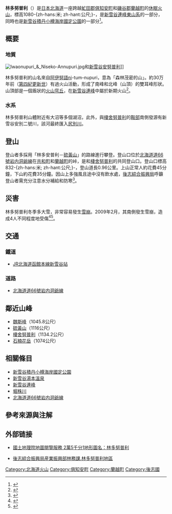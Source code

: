 {{Infobox Mountain
| 名稱 =林多努普利
| 照片 =Mt NITO 1.JPG
| 照片說明 =從[[硫黃山_(北海道虻田郡)|硫黃山]]山頂望向林多努普利（中央的雙耳峰）
| 海拔 =1080-{zh-hans:米; zh-hant:公尺;}-
| 位置 = {{JPN}}[[北海道|北海道]]（[[虻田郡|虻田郡]]、[[磯谷郡|磯谷郡]]）
| 山脈 =[[新雪谷連峰|新雪谷連峰東山系]]
| 相對高度 = 
| 座標 ={{coord|42.885|N|140.618|E}}[https://archive.is/20120711140400/http://gallery.tmfc.net/v/adol/Japan2007/IMG_0735.JPG.html]
| 地形圖 =
| 類別 =[[火山穹丘|火山穹丘]]（盾狀）
| 年齡 =
| 最近噴發 =
| 首次登頂 = 
| 最容易的攀登路線 =
| pushpin_map = Japan Hokkaido
| pushpin_map_caption = 林多努普利的位置
| latd=42 |latm=53 |lats=6.8 |latNS=N
| longd=140 |longm=37 |longs=4.9 |longEW=E
}}
{{Japanese|japanese=ニトヌプリ|romaji=Nito-nupuri}}

'''林多努普利'''（{{Jpn|j=ニトヌプリ|rm=Nito-nupuri}}）是[[日本|日本]][[北海道|北海道]]一座跨越[[虻田郡|虻田郡]][[俱知安町|俱知安町]]和[[磯谷郡|磯谷郡]][[蘭越町|蘭越町]]的[[休眠火山|休眠火山]]，標高1080-{zh-hans:米; zh-hant:公尺;}-，是[[新雪谷連峰|新雪谷連峰東山系]]的一部分，同時也是[[二世古積丹小樽海岸國定公園|新雪谷積丹小樽海岸國定公園]]的一部分<ref>{{Cite web |url = http://www.pref.hokkaido.lg.jp/ks/skn/environ/parks/niseko.htm |title = ニセコ積丹小樽海岸国定公園 |author = 北海道庁環境生活部 |language = ja |accessdate = 2014-04-10 |archive-date = 2013-10-30 |archive-url = https://web.archive.org/web/20131030224944/http://www.pref.hokkaido.lg.jp/ks/skn/environ/parks/niseko.htm |dead-url = no }}</ref>。

== 概要 ==
=== 地質 ===
[[File:Iwaonupuri_&_Niseko-Annupuri.jpg|thumb]]和[[新雪谷安努普利|新雪谷安努普利]]]]

林多努普利的山名來自[[阿伊努語|阿伊努語]]ni-tum-nupuri，意為「森林茂密的山」。約30万年前（[[第四紀|第四紀]][[更新世|更新世]]）有過火山活動，形成了南峰和北峰（山頂）的雙耳峰形狀。山頂部是一個盾狀的[[火山穹丘|火山穹丘]]，在[[新雪谷連峰|新雪谷連峰]]中屬於新期火山<ref>{{Cite web |url = http://www.gsh.hro.or.jp/download/niseko_hotspring_pamphlet.pdf |title = ニセコの温泉　～火山と温泉～ |author = 北海道立総合研究機構環境・地質研究本部 |date = 2012-04-05 |language = ja |accessdate = 2014-04-10 |archive-date = 2013-05-01 |archive-url = https://web.archive.org/web/20130501083922/http://www.gsh.hro.or.jp/download/niseko_hotspring_pamphlet.pdf |dead-url = yes }}</ref>。

=== 水系 ===
林多努普利山體附近有大沼等多個湖沼，此外，與[[棲舍努普利|棲舍努普利]]的[[鞍部|鞍部]]南側發源有新雪谷安別二號川，該河最終匯入[[尻別川|尻別川]]。

== 登山 ==

登山者多採用「林多安普利－[[硫黃山_(北海道虻田郡)|硫黃山]]」的路線進行攀登。登山口位於[[北海道道66號岩内洞爺線|北海道道66號岩内洞爺線]]在[[共和町|共和町]]和[[蘭越町|蘭越町]]的峠，是和[[棲舍努普利|棲舍努普利]]的共同登山口。登山口標高832-{zh-hans:米; zh-hant:公尺;}-，登山道長0.96公里。上山正常人約花費45分鐘，下山約花費35分鐘。因山上多強風且途中沒有飲水處，[[後志綜合振興局|後志綜合振興局]]呼籲登山者需充分注意水分補給和防寒<ref>{{Cite web |url = http://www.shiribeshi.pref.hokkaido.lg.jp/ss/rnm/nitonupurizone.htm |title = ニトヌプリゾーン |author = 後志総合振興局産業振興部林務課 |language = ja |accessdate = 2014-04-10 |archive-date = 2015-09-24 |archive-url = https://web.archive.org/web/20150924101349/http://www.shiribeshi.pref.hokkaido.lg.jp/ss/rnm/nitonupurizone.htm |dead-url = no }}</ref>。

== 災害 ==
林多努普利冬季多大雪，非常容易發生[[雪崩|雪崩]]。2009年2月，其南側發生雪崩，造成4人不同程度地受傷<ref>{{Cite web |url = http://www.47news.jp/CN/200902/CN2009020801000161.html |title = 北海道・蘭越で雪崩、2人けが　ニトヌプリ入山のツアー客 |publisher = 47NEWS |date = 2009-02-08 |language = ja |accessdate = 2014-04-10 |archive-date = 2014-04-13 |archive-url = https://web.archive.org/web/20140413143746/http://www.47news.jp/CN/200902/CN2009020801000161.html |dead-url = no }}</ref><ref>{{Cite web |url = http://www.seppyo.org/hokkaido/journal/j28/2009_snowhokkaido28_10_yamanoi.pdf |title = 2009年2月にニトヌプリで発生した雪崩の調査報告 |author = 山野井克己.杉山慎.大西人史.高橋学察.中村一樹 |date = 2009-9 |publisher = （社）日本雪氷学会北海道支部 |language = ja |accessdate = 2014-04-10 |archive-date = 2016-03-04 |archive-url = https://web.archive.org/web/20160304112753/http://www.seppyo.org/hokkaido/journal/j28/2009_snowhokkaido28_10_yamanoi.pdf |dead-url = no }}</ref>。

== 交通 ==
=== 鐵道 ===
* [[北海道旅客鐵道|JR北海道]][[函館本線|函館本線]][[新雪谷站|新雪谷站]]
=== 道路 ===
* [[北海道道66號岩内洞爺線|北海道道66號岩内洞爺線]]

== 鄰近山峰==
* [[魏斯峰|魏斯峰]]（1045.8公尺）
* [[硫黃山_(北海道虻田郡)|硫黃山]]（1116公尺）
* [[棲舍努普利|棲舍努普利]]（1134.2公尺）
* [[石楠花岳|石楠花岳]]（1074公尺）

== 相關條目 ==
* [[二世古積丹小樽海岸國定公園|新雪谷積丹小樽海岸國定公園]]
* [[新雪谷湯本溫泉|新雪谷湯本溫泉]]
* [[新雪谷連峰|新雪谷連峰]]
* [[堀株川|堀株川]]
* [[北海道道66號岩内洞爺線|北海道道66號岩内洞爺線]]

== 參考來源與注解 ==
<references />

== 外部链接 ==
* {{ja}} [http://watchizu.gsi.go.jp/watchizu.html?longitude=140.61806944444&latitude=42.885283259318 國土地理院地圖閱覽服務 2萬5千分1地形圖名：林多努普利] {{Wayback|url=http://watchizu.gsi.go.jp/watchizu.html?longitude=140.61806944444&latitude=42.885283259318 |date=20140413154543 }}
* {{ja}} [http://www.shiribeshi.pref.hokkaido.lg.jp/ss/rnm/nitonupurizone.htm 後志綜合振興局産業振興部林務課.林多努普利地區] {{Wayback|url=http://www.shiribeshi.pref.hokkaido.lg.jp/ss/rnm/nitonupurizone.htm |date=20150924101349 }}

{{新雪谷連峰}}
{{DEFAULTSORT:L}}
[[Category:北海道火山|Category:北海道火山]]
[[Category:俱知安町|Category:俱知安町]]
[[Category:蘭越町|Category:蘭越町]]
[[Category:後志國|Category:後志國]]